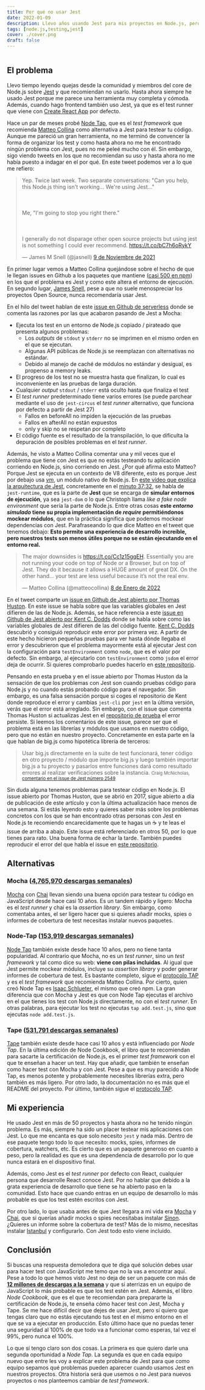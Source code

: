 ```yaml
---
title: Por qué no usar Jest
date: 2022-01-09
description: Llevo años usando Jest para mis proyectos en Node.js, pero cada vez oigo más quejas por parte de la comunidad de Node.js sobre Jest y que no deberías usarlo.
tags: [node.js,testing,jest]
cover: ./cover.png
draft: false
---
```


```toc
```

## El problema

Llevo tiempo leyendo quejas desde la comunidad y miembros del core de Node.js sobre [Jest](https://jestjs.io) y que recomiendan no usarlo. Hasta ahora siempre he usado Jest porque me parece una herramienta muy completa y cómoda. Además, cuando hago frontend también uso Jest, ya que es el test runner que viene con [Create React App](https://create-react-app.dev) por defecto.

Hace un par de meses probé [Node Tap](https://node-tap.org), que es el *test framework* que recomienda [Matteo Collina](https://twitter.com/matteocollina) como alternativa a Jest para testear tu código. Aunque me pareció un gran herramienta, no me terminó de convencer la forma de organizar los test y como hasta ahora no me he encontrado ningún problema con Jest, pues no me peleé mucho con él. Sin embargo, sigo viendo tweets en los que no recomiendan su uso y hasta ahora no me había puesto a indagar en el por qué. En este tweet podemos ver a lo que me refiero:

<blockquote class="twitter-tweet" data-lang="es" data-theme="light" data-align="center"><p lang="en" dir="ltr">Yep. Twice last week. Two separate conversations: &quot;Can you help, this Node.js thing isn&#39;t working... We&#39;re using Jest...&quot;<br></br><br></br>Me, &quot;I&#39;m going to stop you right there.&quot;<br></br><br></br>I generally do not disparage other open source projects but using jest is not something I could ever recommend. <a href="https://t.co/bC7h6oRykY">https://t.co/bC7h6oRykY</a></p>&mdash; James M Snell (@jasnell) <a href="https://twitter.com/jasnell/status/1458048635405438979?ref_src=twsrc%5Etfw">9 de Noviembre de 2021</a></blockquote>

 En primer lugar vemos a Matteo Collina quejándose sobre el hecho de que le llegan issues en Github a los paquetes que mantiene ([casi 500 en npm](https://www.npmjs.com/~matteo.collina)) en los que el problema es Jest y como este altera el entorno de ejecución. En segundo lugar, [James Snell](https://twitter.com/jasnell), pese a que no suele menospreciar los proyectos Open Source, nunca recomendaría usar Jest.

En el hilo del tweet hablan de este [issue en Github de serverless](https://github.com/serverless/serverless/pull/6517) donde se comenta las razones por las que acabaron pasando de Jest a Mocha:

  - Ejecuta los test en un entorno de Node.js copiado / pirateado que presenta algunos problemas:
    - Los *outputs* de `stdout` y `stderr` no se imprimen en el mismo orden en el que se ejecutan.
    - Algunas API públicas de Node.js se reemplazan con alternativas no estándar.
    - Debido al manejo de caché de módulos no estándar y desigual, es propenso a memory leaks.
  - El progreso de los test no se muestra hasta que finalizan, lo cual es inconveniente en las pruebas de larga duración.
  - Cualquier *output* `stdout` / `stderr` está oculto hasta que finaliza el test
  - El *test runner* predeterminado tiene varios errores (se puede parchear mediante el uso de `jest-circus` el *test runner* alternativo, que funciona por defecto a partir de Jest 27)
    - Fallos en beforeAll no impiden la ejecución de las pruebas
    - Fallos en afterAll no están expuestos
    - only y skip no se respetan por completo
  - El código fuente es el resultado de la transpilación, lo que dificulta la depuración de posibles problemas en el *test runner*.

Además, he visto a Matteo Collina comentar una y mil veces que el problema que tiene con Jest es que no estás testeando tu aplicación corriendo en Node.js, sino corriendo en Jest. ¿Por qué afirma esto Matteo? Porque Jest se ejecuta en un contexto de V8 diferente, esto es porque Jest por debajo usa [*vm*](https://nodejs.org/api/vm.html), un módulo nativo de Node.js. En [este vídeo que explica la arquitectura de Jest](https://www.youtube.com/watch?v=3YDiloj8_d0), concretamente en el [minuto 37:32](https://youtu.be/3YDiloj8_d0?t=2252), se habla de `jest-runtime`, que es la parte de **Jest** que se encarga de **simular entornos de ejecución**, ya sea `jest-dom` o lo que Christoph llama *like a fake node environment* que sería la parte de Node.js. Entre otras cosas **este *entorno simulado* tiene su propia implementación de *require* permitiéndonos mockear módulos**, que en la práctica significa que podemos mockear dependencias con Jest. Parafraseando lo que dice Matteo en el tweet que tenemos debajo: **Esto permite una experiencia de desarrollo increíble, pero nuestros tests son menos útiles porque no se están ejecutando en el entorno real.**

<blockquote class="twitter-tweet" data-lang="es" data-theme="light" data-align="center"><p lang="en" dir="ltr">The major downsides is <a href="https://t.co/Cc1z15gqEH">https://t.co/Cc1z15gqEH</a>. Essentially you are not running your code on top of Node or a Browser, but on top of Jest. They do it because it allows a HUGE amount of great DX. On the other hand… your test are less useful because it’s not the real env.</p>&mdash; Matteo Collina (@matteocollina) <a href="https://twitter.com/matteocollina/status/1479955450179301382?ref_src=twsrc%5Etfw">8 de Enero de 2022</a></blockquote>

En el tweet comparte un [issue en Github de Jest abierto por Thomas Huston](https://github.com/facebook/jest/issues/2549). En este issue se habla sobre que las variables globales en Jest difieren de las de Node.js. Además, se hace referencia a este [issue en Github de Jest abierto por Kent C. Dodds](https://github.com/facebook/jest/issues/2048) donde se habla sobre como las variables globales de Jest difieren de las del código fuente. [Kent C. Dodds](https://twitter.com/kentcdodds) descubrió y consiguió reproducir este error por primera vez. A partir de este hecho hicieron pequeñas pruebas para ver hasta dónde llegaba el error y descubrieron que el problema mayormente está al ejecutar Jest con la configuración para `testEnvironment` como `node`, que es el valor por defecto. Sin embargo, al ejecutarlo con `testEnvironment` como `jsdom` el error deja de ocurrir. Si quieres comprobarlo puedes hacerlo en [este repositorio](https://github.com/kentcdodds/jest-globals-bug/tree/json).

Pensando en esta prueba y en el issue abierto por Thomas Huston da la sensación de que los problemas con Jest son cuando pruebas código para Node.js y no cuando estás probando código para el navegador. Sin embargo, es una falsa sensación porque si coges el repositorio de Kent donde reproduce el error y cambias `jest-cli` por `jest` en la última versión, verás que el error está arreglado. Sin embargo, con el issue que comenta Thomas Huston si actualizas Jest en el [repositorio de prueba](https://github.com/thomas-huston-zocdoc/jest-fetch-array-bug) el error persiste. Si leemos los comentarios de este issue, parece ser que el problema está en las librerías y módulos que usamos en nuestro código, pero que no están en nuestro proyecto. Concretamente en esta parte en la que hablan de big.js como hipotética librería de terceros:

> Usar big.js directamente en la suite de test funcionará, tener código en otro proyecto / módulo que importe big.js y luego también importar big.js a tu proyecto y pasarlos entre funciones dará como resultado errores al realizar verificaciones sobre la instancia.
> <small>Craig McNicholas, <a href="https://github.com/facebook/jest/issues/2549#issuecomment-911359464">comentario en el issue de Jest número 2549</a> </small>

Sin duda alguna tenemos problemas para testear código en Node.js. El issue abierto por Thomas Huston, que se abrió en 2017, sigue abierto a día de publicación de este artículo y con la última actualización hace menos de una semana. Si estás leyendo esto y quieres saber más sobre los problemas concretos con los que se han encontrado otras personas con Jest en Node.js te recomiendo encarecidamente que te hagas un ☕️ y te leas el issue de arriba a abajo. Este issue está referenciado en otros 50, por lo que tienes para rato. Una buena forma de echar la tarde. También puedes reproducir el error del que habla el issue en [este repositorio](https://github.com/thomas-huston-zocdoc/jest-fetch-array-bug).

## Alternativas

### Mocha ([4,765,970 descargas semanales](https://www.npmjs.com/package/mocha))

[Mocha](https://mochajs.org) con [Chai](https://www.chaijs.com) llevan siendo una buena opción para testear tu código en JavaScript desde hace casi 10 años. Es un tandem rápido y ligero: Mocha es el *test runner* y chai es la *assertion library*. Sin embargo, como comentaba antes, el ser ligero hacer que si quieres añadir mocks, spies o informes de cobertura de test necesitas instalar nuevos paquetes.

### Node-Tap ([153,919 descargas semanales](https://www.npmjs.com/package/tap))

[Node Tap](https://node-tap.org) también existe desde hace 10 años, pero no tiene tanta popularidad. Al contrario que Mocha, no es un *test runner*, sino un *test framework* y tal como dice su web: **viene con pilas incluidas**. Al igual que Jest permite mockear módulos, incluye su *assertion library* y poder generar informes de cobertura de test. Es bastante completo, sigue el [protocolo TAP](https://testanything.org) y es el *test framework* que recomienda Matteo Collina. Por cierto, quien creó Node Tap es [Isaac Schlueter](https://twitter.com/izs), el mismo que creó npm. La gran diferencia que con Mocha y Jest es que con Node Tap ejecutas el archivo en el que tienes los test con Node.js directamente, no con el *test runner*. En otras palabras, para ejecutar los test no ejecutas `tap add.test.js`, sino que ejecutas `node add.test.js`.

### Tape ([531,791 descargas semanales](https://www.npmjs.com/package/tape))

[Tape](https://github.com/substack/tape) también existe desde hace casi 10 años y está influenciado por *Node Tap*. En la última edición de Node Cookbook, el libro que te recomiendan para sacarte la certificación de Node.js, es el primer *test framework* con el que te enseñan a hacer un test. Hay que añadir, que también te enseñan como hacer test con Mocha y con Jest. Pese a que es muy parecido a Node Tap, es menos potente y probablemente necesites librerías extra, pero también es más ligero. Por otro lado, la documentación no es más que el README del proyecto. Por último, también sigue el [protocolo TAP](https://testanything.org).

## Mi experiencia

He usado Jest en más de 50 proyectos y hasta ahora no he tenido ningún problema. Es más, siempre ha sido un placer testear mis aplicaciones con Jest. Lo que me encanta es que solo necesito `jest` y nada más. Dentro de ese paquete tengo todo lo que necesito: mocks, spies, informes de cobertura, watchers, etc. Es cierto que es un paquete generoso en cuanto a peso, pero la realidad es que es una dependencia de desarrollo por lo que nunca estará en el dispositivo final.

Además, como Jest es el *test runner* por defecto con React, cualquier persona que desarrolle React conoce Jest. Por no hablar que debido a la grata experiencia de desarrollo que tiene se ha abierto paso en la comunidad. Esto hace que cuando entras en un equipo de desarrollo lo más probable es que los test estén escritos con Jest.

Por otro lado, lo que usaba antes de que Jest llegara a mi vida era [Mocha](https://mochajs.org) y [Chai](https://www.chaijs.com), que si querías añadir mocks o spies necesitabas instalar [Sinon](https://sinonjs.org). ¿Quieres un informe sobre la cobertura de test? Más de lo mismo, necesitas instalar [Istanbul](https://istanbul.js.org) y configurarlo. Con Jest todo esto viene incluido.


## Conclusión

Si buscas una respuesta demoledora que te diga qué solución debes usar para hacer test con JavaScript me temo que no la vas a encontrar aquí. Pese a todo lo que hemos visto Jest no deja de ser un paquete con más de [**12 millones de descargas a la semana**](https://www.npmjs.com/package/jest) y que si aterrizas en un equipo de JavaScript lo más probable es que los test estén en Jest. Además, el libro *Node Cookbook*, que es el que te recomiendan para prepararte la certificación de Node.js, te enseña cómo hacer test con Jest, Mocha y Tape. Se me hace difícil decir que dejes de usar Jest, pero sí quiero que tengas claro que no estás ejecutando tus test en el mismo entorno en el que se va a ejecutar en producción. Esto último hace que no puedas tener una seguridad al 100% de que todo va a funcionar como esperas, tal vez el 99%, pero nunca el 100%.

Lo que sí tengo claro son dos cosas. La primera es que quiero darle una segunda oportunidad a *Node Tap*. La segunda es que en cada equipo nuevo que entre les voy a explicar este problema de Jest para que como equipo sepamos qué problemas pueden aparecer cuando usamos Jest en nuestros proyectos. Otra historia será que usemos o no Jest para nuevos proyectos o nos planteemos cambiar de *test framework*.





